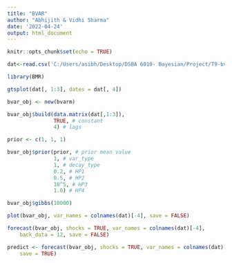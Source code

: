 ---
title: "BVAR"
author: "Abhijith & Vidhi Sharma"
date: '2022-04-24'
output: html_document
---

```{r setup, include=FALSE}
knitr::opts_chunk$set(echo = TRUE)
```

```{r}
dat<-read.csv('C:/Users/asibh/Desktop/DSBA 6010- Bayesian/Project/T9-bvar/Prize Puzzle/Data/USData.csv')
```


```{r}
library(BMR)
```
```{r}
gtsplot(dat[, 1:3], dates = dat[, 4])

```

```{r}
bvar_obj <- new(bvarm)
```

```{r}
bvar_obj$build(data.matrix(dat[,1:3]),
               TRUE, # constant
               4) # lags
```


```{r}
prior <- c(1, 1, 1)
```
```{r}
bvar_obj$prior(prior, # prior mean value
               1, # var_type
               1, # decay_type
               0.2, # HP1
               0.5, # HP2
               10^5, # HP3
               1.0) # HP4
```

```{r}
bvar_obj$gibbs(10000)
```

```{r}
plot(bvar_obj, var_names = colnames(dat)[-4], save = FALSE)
```



```{r}
forecast(bvar_obj, shocks = TRUE, var_names = colnames(dat)[-4], 
    back_data = 12, save = FALSE)
```

```{r}
predict <- forecast(bvar_obj, shocks = TRUE, var_names = colnames(dat)[-4], 
    save = TRUE)
```


